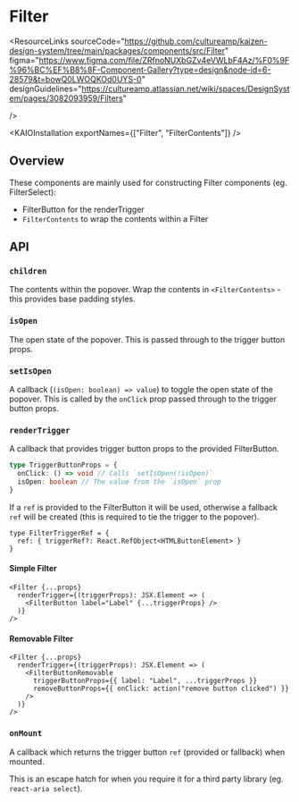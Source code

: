 
<Meta of={FilterStories} />

# Filter

<ResourceLinks
  sourceCode="https://github.com/cultureamp/kaizen-design-system/tree/main/packages/components/src/Filter"
  figma="https://www.figma.com/file/ZRfnoNUXbGZv4eVWLbF4Az/%F0%9F%96%BC%EF%B8%8F-Component-Gallery?type=design&node-id=6-28579&t=bowQ0LWOQKOd0UYS-0"
  designGuidelines="https://cultureamp.atlassian.net/wiki/spaces/DesignSystem/pages/3082093959/Filters"

/>

<KAIOInstallation exportNames={["Filter", "FilterContents"]} />

## Overview

These components are mainly used for constructing Filter components (eg. <LinkTo pageId="components-filter-select">FilterSelect</LinkTo>):
- <LinkTo pageId="components-filter-filter-buttons">FilterButton</LinkTo> for the renderTrigger
- `FilterContents` to wrap the contents within a Filter

<NoClipCanvas of={FilterStories.SimpleFilter} />

## API

<Controls of={FilterStories.SimpleFilter} />

### `children`

The contents within the popover.
Wrap the contents in `<FilterContents>` - this provides base padding styles.

### `isOpen`

The open state of the popover. This is passed through to the trigger button props.

### `setIsOpen`

A callback (`(isOpen: boolean) => value`) to toggle the open state of the popover.
This is called by the `onClick` prop passed through to the trigger button props.

### `renderTrigger`

A callback that provides trigger button props to the provided <LinkTo pageId="components-filter-filter-buttons">FilterButton</LinkTo>.

```ts
type TriggerButtonProps = {
  onClick: () => void // Calls `setIsOpen(!isOpen)`
  isOpen: boolean // The value from the `isOpen` prop
}

```

If a `ref` is provided to the FilterButton it will be used, otherwise a fallback `ref`
will be created (this is required to tie the trigger to the popover).

```tsx
type FilterTriggerRef = {
  ref: { triggerRef?: React.RefObject<HTMLButtonElement> }
}

```

#### Simple Filter

```tsx
<Filter {...props}
  renderTrigger={(triggerProps): JSX.Element => (
    <FilterButton label="Label" {...triggerProps} />
  )}
/>
```

<NoClipCanvas of={FilterStories.SimpleFilter} />

#### Removable Filter

```tsx
<Filter {...props}
  renderTrigger={(triggerProps): JSX.Element => (
    <FilterButtonRemovable
      triggerButtonProps={{ label: "Label", ...triggerProps }}
      removeButtonProps={{ onClick: action("remove button clicked") }}
    />
  )}
/>
```

<NoClipCanvas of={FilterStories.RemovableFilter} />

### `onMount`

A callback which returns the trigger button `ref` (provided or fallback) when mounted.

This is an escape hatch for when you require it for a third party library (eg. `react-aria select`).
